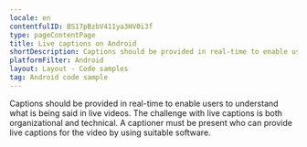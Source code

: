 ```yaml
---
locale: en
contentfulID: BS17pBzbV411ya3HV0i3f
type: pageContentPage
title: Live captions on Android
shortDescription: Captions should be provided in real-time to enable users to understand what is being said in live videos.
platformFilter: Android
layout: Layout - Code samples
tag: Android code sample
---
```


Captions should be provided in real-time to enable users to understand what is being said in live videos. The challenge with live captions is both organizational and technical. A captioner must be present who can provide live captions for the video by using suitable software.

<CodeSample id="media-captions-live" locale="en" platform="android"/>